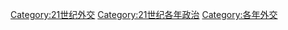 [[Category:21世纪外交|Category:21世纪外交]]
[[Category:21世纪各年政治|Category:21世纪各年政治]]
[[Category:各年外交|Category:各年外交]]